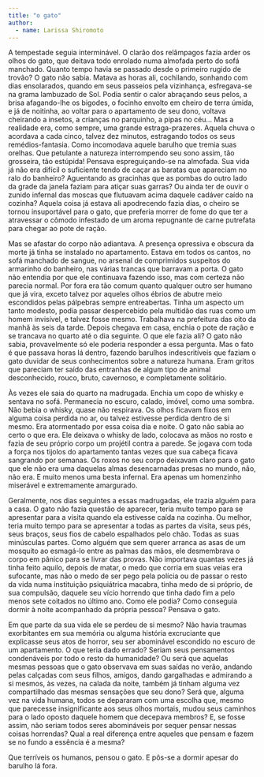 ```yaml
---
title: "o gato"
author: 
  - name: Larissa Shiromoto
---
```


A tempestade seguia interminável. O clarão dos relâmpagos fazia arder os olhos do gato, que deitava todo enrolado numa almofada perto do sofá manchado. Quanto tempo havia se passado desde o primeiro rugido de trovão? O gato não sabia. Matava as horas ali,
cochilando, sonhando com dias ensolarados, quando em seus passeios pela vizinhança,
esfregava-se na grama lambuzado de Sol. Podia sentir o calor abraçando seus pelos, a brisa afagando-lhe os bigodes, o focinho envolto em cheiro de terra úmida, e já de noitinha, ao voltar para o apartamento de seu dono, voltava cheirando a insetos, a crianças no parquinho, a pipas no céu... Mas a realidade era, como sempre, uma grande estraga-prazeres. Aquela chuva o acordava a cada cinco, talvez dez minutos, estragando todos os seus remédios-fantasia.
Como incomodava aquele barulho que tremia suas orelhas. Que petulante a natureza
interrompendo seu sono assim, tão grosseira, tão estúpida! Pensava espreguiçando-se na
almofada. Sua vida já não era difícil o suficiente tendo de caçar as baratas que apareciam no ralo do banheiro? Aguentando as gracinhas que as pombas do outro lado da grade da janela faziam para atiçar suas garras? Ou ainda ter de ouvir o zunido infernal das moscas que flutuavam acima daquele cadáver caído na cozinha? Aquela coisa já estava ali apodrecendo fazia dias, o cheiro se tornou insuportável para o gato, que preferia morrer de fome do que ter a atravessar o cômodo infestado de um aroma repugnante de carne putrefata para chegar ao pote de ração.

Mas se afastar do corpo não adiantava. A presença opressiva e obscura da morte já tinha se instalado no apartamento. Estava em todos os cantos, no sofá manchado de sangue, no arsenal de comprimidos suspeitos do armarinho do banheiro, nas várias trancas que barravam a porta. O gato não entendia por que ele continuava fazendo isso, mas com certeza não parecia normal. Por fora era tão comum quanto qualquer outro ser humano que já vira, exceto talvez por aqueles olhos ébrios de abutre meio escondidos pelas pálpebras sempre entreabertas. Tinha um aspecto um tanto modesto, podia passar despercebido pela multidão das ruas como um homem invisível, e talvez fosse mesmo. Trabalhava na prefeitura das oito da manhã às seis da tarde. Depois chegava em casa, enchia o pote de ração e se trancava no quarto até o dia seguinte. O que ele fazia ali? O gato não sabia, provavelmente só ele poderia responder a essa pergunta. Mas o fato é que passava horas lá dentro, fazendo barulhos indescritíveis que faziam o gato duvidar de seus conhecimentos sobre a natureza humana. Eram gritos que pareciam ter saído das entranhas de algum tipo de animal desconhecido, rouco, bruto, cavernoso, e completamente solitário.

Às vezes ele saia do quarto na madrugada. Enchia um copo de whisky e sentava no sofá.
Permanecia no escuro, calado, imóvel, como uma sombra. Não bebia o whisky, quase não respirava. Os olhos ficavam fixos em alguma coisa perdida no ar, ou talvez estivesse perdida dentro de si mesmo. Era atormentado por essa coisa dia e noite. O gato não sabia ao certo o que era. Ele deixava o whisky de lado, colocava as mãos no rosto e fazia de seu próprio corpo um projétil contra a parede. Se jogava com toda a força nos tijolos do apartamento tantas vezes que sua cabeça ficava sangrando por semanas. Os roxos no seu corpo deixavam claro para o gato que ele não era uma daquelas almas desencarnadas presas no mundo, não, não era. E muito menos uma besta infernal. Era apenas um homenzinho miserável e extremamente amargurado.

Geralmente, nos dias seguintes a essas madrugadas, ele trazia alguém para a casa. O gato não fazia questão de aparecer, teria muito tempo para se apresentar para a visita quando ela estivesse caída na cozinha. Ou melhor, teria muito tempo para se apresentar a todas as partes da visita, seus pés, seus braços, seus fios de cabelo espalhados pelo chão. Todas as suas minúsculas partes. Como alguém que sem querer arranca as asas de um mosquito ao esmagá-lo entre as palmas das mãos, ele desmembrava o corpo em pânico para se livrar das provas. Não importava quantas vezes já tinha feito aquilo, depois de matar, o medo que corria em suas veias era sufocante, mas não o medo de ser pego pela polícia ou de passar o resto da vida numa instituição psiquiátrica macabra, tinha medo de si próprio, de sua compulsão, daquele seu vício horrendo que tinha dado fim a pelo menos sete coitados no último ano. Como ele podia? Como conseguia dormir à noite acompanhado da própria pessoa? Pensava o gato.

Em que parte da sua vida ele se perdeu de si mesmo? Não havia traumas exorbitantes em sua memória ou alguma história excruciante que explicasse seus atos de horror, seu ser abominável escondido no escuro de um apartamento. O que teria dado errado? Seriam seus pensamentos condenáveis por todo o resto da humanidade? Ou será que aquelas mesmas pessoas que o gato observava em suas saídas no verão, andando pelas calçadas com seus filhos, amigos, dando gargalhadas e admirando a si mesmos, às vezes, na calada da noite, também já tinham alguma vez compartilhado das mesmas sensações que seu dono? Será que, alguma vez na vida humana, todos se depararam com uma escolha que, mesmo que parecesse insignificante aos seus olhos mortais, mudou seus caminhos para o lado oposto daquele homem que decepava membros? E, se fosse assim, não seriam todos seres abomináveis por sequer pensar nessas coisas horrendas? Qual a real diferença entre aqueles que pensam e fazem se no fundo a essência é a mesma?

Que terríveis os humanos, pensou o gato. E pôs-se a dormir apesar do barulho lá fora.

<a href="https://instagram.com/lariis_sh"><i class="bi bi-instagram"></i></a>
